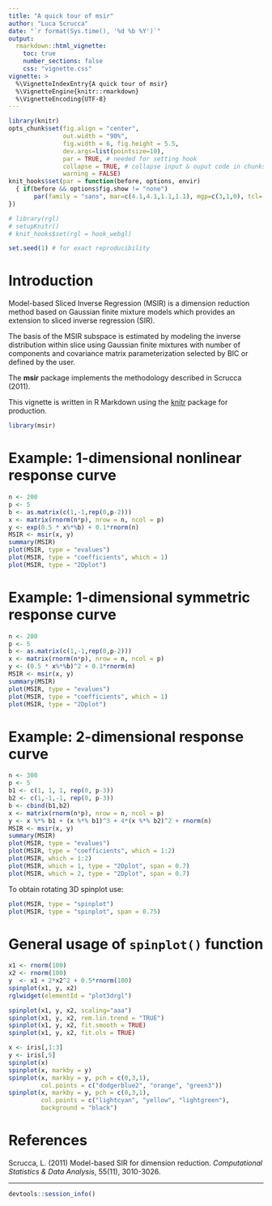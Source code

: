 ```yaml
---
title: "A quick tour of msir"
author: "Luca Scrucca"
date: "`r format(Sys.time(), '%d %b %Y')`"
output: 
  rmarkdown::html_vignette:
    toc: true
    number_sections: false
    css: "vignette.css"
vignette: >
  %\VignetteIndexEntry{A quick tour of msir}
  %\VignetteEngine{knitr::rmarkdown}
  %\VignetteEncoding{UTF-8}
---
```


```r
library(knitr)
opts_chunk$set(fig.align = "center", 
               out.width = "90%",
               fig.width = 6, fig.height = 5.5,
               dev.args=list(pointsize=10),
               par = TRUE, # needed for setting hook 
               collapse = TRUE, # collapse input & ouput code in chunks
               warning = FALSE)
knit_hooks$set(par = function(before, options, envir)
  { if(before && options$fig.show != "none") 
       par(family = "sans", mar=c(4.1,4.1,1.1,1.1), mgp=c(3,1,0), tcl=-0.5)
})

# library(rgl)
# setupKnitr()
# knit_hooks$set(rgl = hook_webgl)

set.seed(1) # for exact reproducibility
```

# Introduction

Model-based Sliced Inverse Regression (MSIR) is a dimension reduction method based on Gaussian finite mixture models which provides an extension to sliced inverse regression (SIR). 

The basis of the MSIR subspace is estimated by modeling the inverse distribution within slice using Gaussian finite mixtures with number of components and covariance matrix parameterization selected by BIC or defined by the user.

The **msir** package implements the methodology described in Scrucca (2011).

This vignette is written in R Markdown using the [knitr](https://cran.r-project.org/package=knitr) package for production. 

```r
library(msir)
```

# Example: 1-dimensional nonlinear response curve

```r
n <- 200
p <- 5
b <- as.matrix(c(1,-1,rep(0,p-2)))
x <- matrix(rnorm(n*p), nrow = n, ncol = p)
y <- exp(0.5 * x%*%b) + 0.1*rnorm(n)
MSIR <- msir(x, y)
summary(MSIR)
plot(MSIR, type = "evalues")
plot(MSIR, type = "coefficients", which = 1)
plot(MSIR, type = "2Dplot")
```

# Example: 1-dimensional symmetric response curve

```r
n <- 200
p <- 5
b <- as.matrix(c(1,-1,rep(0,p-2)))
x <- matrix(rnorm(n*p), nrow = n, ncol = p)
y <- (0.5 * x%*%b)^2 + 0.1*rnorm(n)
MSIR <- msir(x, y)
summary(MSIR)
plot(MSIR, type = "evalues")
plot(MSIR, type = "coefficients", which = 1)
plot(MSIR, type = "2Dplot")
```

# Example: 2-dimensional response curve

```r
n <- 300
p <- 5
b1 <- c(1, 1, 1, rep(0, p-3))
b2 <- c(1,-1,-1, rep(0, p-3))
b <- cbind(b1,b2)
x <- matrix(rnorm(n*p), nrow = n, ncol = p)
y <- x %*% b1 + (x %*% b1)^3 + 4*(x %*% b2)^2 + rnorm(n)
MSIR <- msir(x, y)
summary(MSIR)
plot(MSIR, type = "evalues")
plot(MSIR, type = "coefficients", which = 1:2)
plot(MSIR, which = 1:2)
plot(MSIR, which = 1, type = "2Dplot", span = 0.7)
plot(MSIR, which = 2, type = "2Dplot", span = 0.7)
```

To obtain rotating 3D spinplot use:
```r
plot(MSIR, type = "spinplot")
plot(MSIR, type = "spinplot", span = 0.75)
```


# General usage of `spinplot()` function

```r
x1 <- rnorm(100)
x2 <- rnorm(100)
y  <- x1 + 2*x2^2 + 0.5*rnorm(100)
spinplot(x1, y, x2)
rglwidget(elementId = "plot3drgl")
```

```r
spinplot(x1, y, x2, scaling="aaa")
spinplot(x1, y, x2, rem.lin.trend = "TRUE")
spinplot(x1, y, x2, fit.smooth = TRUE)
spinplot(x1, y, x2, fit.ols = TRUE)
```

```r
x <- iris[,1:3]
y <- iris[,5]
spinplot(x)
spinplot(x, markby = y)
spinplot(x, markby = y, pch = c(0,3,1), 
         col.points = c("dodgerblue2", "orange", "green3"))
spinplot(x, markby = y, pch = c(0,3,1), 
         col.points = c("lightcyan", "yellow", "lightgreen"), 
         background = "black")
```

# References

Scrucca, L. (2011) Model-based SIR for dimension reduction. *Computational Statistics & Data Analysis*, 55(11), 3010-3026.

----

```r
devtools::session_info()
```
